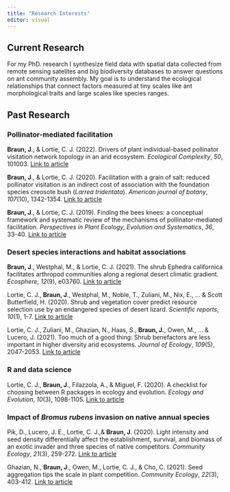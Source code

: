```yaml
---
title: "Research Interests"
editor: visual
---
```



## Current Research

For my PhD. research I synthesize field data with spatial data collected from remote sensing satelites and big biodiversity databases to answer questions on ant community assembly. My goal is to understand the ecological relationships that connect factors measured at tiny scales like ant morphological traits and large scales like species ranges.

## Past Research

### Pollinator-mediated facilitation

**Braun, J**., & Lortie, C. J. (2022). Drivers of plant individual-based pollinator visitation network topology in an arid ecosystem. *Ecological Complexity*, *50*, 101003. [Link to article](https://www.sciencedirect.com/science/article/pii/S1476945X22000253?casa_token=ehB2JD5ItB4AAAAA:hTUGpgHe0hRjxQuo8OH7g1ta22ghkdfNXvBe0w0oNG5vrPr1kuEB7nEuDjEqCDMx_9xfAbKQDw)

**Braun, J**., & Lortie, C. J. (2020). Facilitation with a grain of salt: reduced pollinator visitation is an indirect cost of association with the foundation species creosote bush (*Larrea tridentata*). *American journal of botany*, *107*(10), 1342-1354. [Link to article](https://bsapubs.onlinelibrary.wiley.com/doi/pdfdirect/10.1002/ajb2.1533)

**Braun, J**., & Lortie, C. J. (2019). Finding the bees knees: a conceptual framework and systematic review of the mechanisms of pollinator-mediated facilitation. *Perspectives in Plant Ecology, Evolution and Systematics*, *36*, 33-40. [Link to article](https://www.sciencedirect.com/science/article/abs/pii/S1433831918300362)

### Desert species interactions and habitat associations

**Braun, J**., Westphal, M., & Lortie, C. J. (2021). The shrub Ephedra californica facilitates arthropod communities along a regional desert climatic gradient. *Ecosphere*, *12*(9), e03760. [Link to article](https://esajournals.onlinelibrary.wiley.com/doi/pdf/10.1002/ecs2.3760)

Lortie, C. J., **Braun, J**., Westphal, M., Noble, T., Zuliani, M., Nix, E., \... & Scott Butterfield, H. (2020). Shrub and vegetation cover predict resource selection use by an endangered species of desert lizard. *Scientific reports*, *10*(1), 1-7. [Link to article](https://www.nature.com/articles/s41598-020-61880-9)

Lortie, C. J., Zuliani, M., Ghazian, N., Haas, S., **Braun, J.**, Owen, M., \... & Lucero, J. (2021). Too much of a good thing: Shrub benefactors are less important in higher diversity arid ecosystems. *Journal of Ecology*, *109*(5), 2047-2053. [Link to article](https://besjournals.onlinelibrary.wiley.com/doi/pdfdirect/10.1111/1365-2745.13596?casa_token=hzE4E9N2v2YAAAAA:JgFC3P4PgbjrtPEPoU-xssoCfwy-jwPNgQiglL6KMlo3xQn8D1HX6Md6fh03eUmyPAk-ClUbUAGBjw)

### R and data science

Lortie, C. J., **Braun, J**., Filazzola, A., & Miguel, F. (2020). A checklist for choosing between R packages in ecology and evolution. *Ecology and Evolution*, *10*(3), 1098-1105. [Link to article](https://onlinelibrary.wiley.com/doi/pdf/10.1002/ece3.5970)

### Impact of *Bromus rubens* invasion on native annual species

Pik, D., Lucero, J. E., Lortie, C. J.,& **Braun, J**. (2020). Light intensity and seed density differentially affect the establishment, survival, and biomass of an exotic invader and three species of native competitors. *Community Ecology*, *21*(3), 259-272. [Link to article](https://link.springer.com/article/10.1007/s42974-020-00027-2)

Ghazian, N., **Braun, J**., Owen, M., Lortie, C. J., & Cho, C. (2021). Seed aggregation tips the scale in plant competition. *Community Ecology*, *22*(3), 403-412. [Link to article](https://link.springer.com/content/pdf/10.1007/s42974-021-00064-5.pdf)
